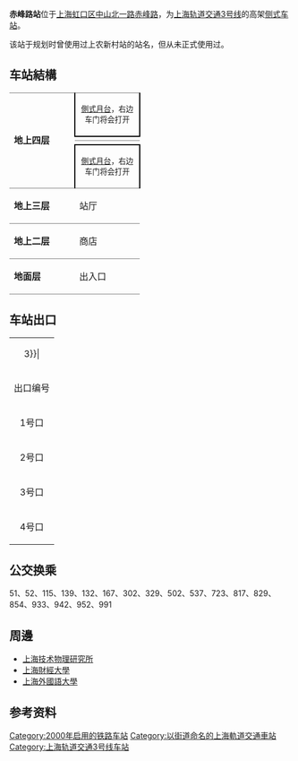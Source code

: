 {{noteTA 
|G1 =Railway}}
{{Infobox station
|name = 赤峰路
|eng_name = Chifeng Road
|symbol_right =
|linecolour = {{上海地铁颜色|3|yes}}
|image = Chifeng Road Station.JPG
|caption = 赤峰路站站房
|other_name = 
|country = {{PRC}}
|borough = [[上海市|上海市]][[虹口区|虹口区]][[曲阳路街道|曲阳路街道]]
|address = [[中山北一路|中山北一路]][[赤峰路_(上海)|赤峰路]]口西側
|coordinates = {{coord|31|16|58|N|121|28|41|E|type:railwaystation}}
|elevation = 
|owned = [[上海申通地铁集团|上海申通地铁集团]]
|operator = [[上海地铁|上海地铁]]
|lines = {{上海地铁线路名|3|SL}}
|distance = 
|platform = 2個[[側式月台|側式月台]]
|tracks = 2条
|bus_routes = 
|bus_stands = 
|connections = 
|structure = 地上车站
|hall = 地上站厅
|depth = 
|levels = 
|interchange = 
|exits = 4个
|architect = 
|architectural_style = 
|colour = 
|type = 
|status = 运营中
|code = 
|classification = 
|website = 
|built = 
|opened = {{Start date|2000|12|26|df=y}}<ref name="open">{{cite web |title=国内首条城市高架铁道上海明珠线即将通车(附图) |url=http://news.sina.com.cn/c/162049.html |website=新闻中心 |accessdate=2021-04-05 |archive-date=2016-08-12 |archive-url=https://web.archive.org/web/20160812011909/http://news.sina.com.cn/c/162049.html |dead-url=no }}</ref>
|closed = 
|former = 
|pass_year = 
|passengers = 
|pass_system = 
|pass_rank = 
|mpassengers = 
|trains = 
|station_hours = 
|hours = 
|first = 往{{上海地铁起讫站|3|L}}：6:01<br/>往{{上海地铁起讫站|3|R}}：5:52
|last = 往{{上海地铁起讫站|3|L}}：23:16<br/>往{{上海地铁起讫站|3|R}}：23:12
|adjacent = {{Adjacent stations|system=上海地铁|line=3|left=虹口足球场|right=大柏树}}
}}
'''赤峰路站'''位于[[上海|上海]][[虹口区|虹口区]][[中山北一路|中山北一路]][[赤峰路_(上海)|赤峰路]]，为[[上海轨道交通3号线|上海轨道交通3号线]]的高架[[侧式站台|侧式车站]]。

该站于规划时曾使用过上农新村站的站名，但从未正式使用过。

==车站結構==
{|cellspacing=0 cellpadding=3
|style="border-top:solid 1px gray;border-bottom:solid 1px gray;" rowspan=4 width=100|'''地上四层'''
|style="border-top:solid 1px gray;border-right:solid 2px black;border-left:solid 2px black;border-bottom:solid 2px black;" colspan=2|<center><small>[[側式月台|側式月台]]，右边车门将会打开</small></center>
|-
|style="border-bottom:solid 1px gray;" width=100|{{arrow|L}}
|style="border-bottom:solid 1px gray;" width=350|{{上海地铁线路名|3}}往{{站|上海南站}}<small>（{{站|虹口足球场}}）</small>
|-
|
|{{split text|{{上海地铁线路名|3}}往{{站|江杨北路}}<small>（{{站|大柏树}}）</small>|{{arrow|R}}}}
|-
|style="border-top:solid 2px black;border-right:solid 2px black;border-left:solid 2px black;border-bottom:solid 1px gray;" colspan=2|<center><small>[[側式月台|側式月台]]，右边车门将会打开</small></center>
|-
|style="border-bottom:solid 1px gray;"|'''地上三层'''
|style="border-bottom:solid 1px gray;"|站厅
|style="border-bottom:solid 1px gray;"|票务服务、自动售票机、人工服务台
|-
|style="border-bottom:solid 1px gray;"|'''地上二层'''
|style="border-bottom:solid 1px gray;"|商店
|style="border-bottom:solid 1px gray;"|
|-
|style="border-bottom:solid 1px gray;"|'''地面层'''
|style="border-bottom:solid 1px gray;"|出入口
|style="border-bottom:solid 1px gray;"|1-4出入口
|}

==车站出口==
{| class="wikitable"
|colspan=4 align="center" bgcolor={{上海地铁颜色|3}}|
|-
! 出口编号 !! 建议前往目的地 !! 照片
|-
| 1号口 || 广灵二路南侧，广纪路东 || 
|-
| 2号口 || 中山北一路西侧，玉田路北 || 
|-
| 3号口 || 广纪路东，车站南侧 || 
|-
| 4号口 || 广纪路东侧，玉田路北 || 
|}

==公交换乘==
51、52、115、139、132、167、302、329、502、537、723、817、829、854、933、942、952、991

==周邊==
* [[中国科学院上海技术物理研究所|上海技术物理研究所]]
* [[上海財經大學|上海財經大學]]
* [[上海外國語大學|上海外國語大學]]

== 参考资料 ==
{{Commonscat|Chifeng Road Station}}
{{Reflist}}
{{上海轨道交通3號線}}

[[Category:2000年启用的铁路车站|Category:2000年启用的铁路车站]]
[[Category:以街道命名的上海軌道交通車站|Category:以街道命名的上海軌道交通車站]]
[[Category:上海轨道交通3号线车站|Category:上海轨道交通3号线车站]]